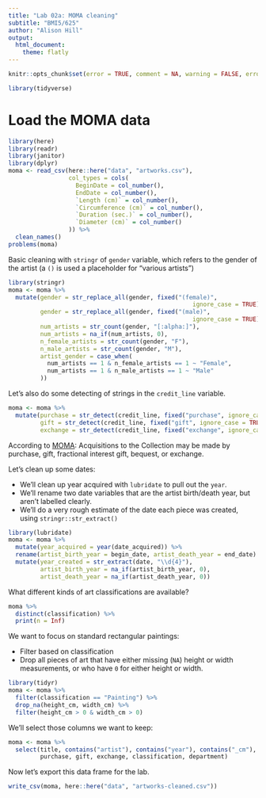 ```yaml
---
title: "Lab 02a: MOMA cleaning"
subtitle: "BMI5/625"
author: "Alison Hill"
output:
  html_document:
    theme: flatly
---
```


```r
knitr::opts_chunk$set(error = TRUE, comment = NA, warning = FALSE, errors = FALSE, message = FALSE, tidy = FALSE, cache = FALSE)
```

```r
library(tidyverse)
```




# Load the MOMA data

```r
library(here)
library(readr)
library(janitor)
library(dplyr)
moma <- read_csv(here::here("data", "artworks.csv"),
                 col_types = cols(
                   BeginDate = col_number(),
                   EndDate = col_number(),
                   `Length (cm)` = col_number(),
                   `Circumference (cm)` = col_number(),
                   `Duration (sec.)` = col_number(),
                   `Diameter (cm)` = col_number()
                 )) %>% 
  clean_names()
problems(moma)
```

Basic cleaning with `stringr` of `gender` variable, which refers to the gender of the artist (a `()` is used a placeholder for "various artists")

```r
library(stringr)
moma <- moma %>% 
  mutate(gender = str_replace_all(gender, fixed("(female)", 
                                                    ignore_case = TRUE), "F"),
         gender = str_replace_all(gender, fixed("(male)", 
                                                    ignore_case = TRUE), "M"),
         num_artists = str_count(gender, "[:alpha:]"),
         num_artists = na_if(num_artists, 0),
         n_female_artists = str_count(gender, "F"),
         n_male_artists = str_count(gender, "M"),
         artist_gender = case_when(
           num_artists == 1 & n_female_artists == 1 ~ "Female",
           num_artists == 1 & n_male_artists == 1 ~ "Male"
         ))
```


Let's also do some detecting of strings in the `credit_line` variable.

```r
moma <- moma %>% 
  mutate(purchase = str_detect(credit_line, fixed("purchase", ignore_case = TRUE)),
         gift = str_detect(credit_line, fixed("gift", ignore_case = TRUE)),
         exchange = str_detect(credit_line, fixed("exchange", ignore_case = TRUE)))
```

According to [MOMA](https://www.moma.org/momaorg/shared/pdfs/docs/explore/CollectionsMgmtPolicyMoMA_Oct10.pdf):
Acquisitions to the Collection may be made by purchase, gift, fractional interest gift, bequest, or exchange. 

Let's clean up some dates:

- We'll clean up year acquired with `lubridate` to pull out the `year`.
- We'll rename two date variables that are the artist birth/death year, but aren't labelled clearly.
- We'll do a very rough estimate of the date each piece was created, using `stringr::str_extract()`

```r
library(lubridate)
moma <- moma %>% 
  mutate(year_acquired = year(date_acquired)) %>% 
  rename(artist_birth_year = begin_date, artist_death_year = end_date) %>% 
  mutate(year_created = str_extract(date, "\\d{4}"),
         artist_birth_year = na_if(artist_birth_year, 0),
         artist_death_year = na_if(artist_death_year, 0))
```



What different kinds of art classifications are available?

```r
moma %>% 
  distinct(classification) %>% 
  print(n = Inf)
```

We want to focus on standard rectangular paintings:

- Filter based on classification
- Drop all pieces of art that have either missing (`NA`) height or width measurements, or who have `0` for either height or width.

```r
library(tidyr)
moma <- moma %>% 
  filter(classification == "Painting") %>% 
  drop_na(height_cm, width_cm) %>% 
  filter(height_cm > 0 & width_cm > 0)
```

We'll select those columns we want to keep:

```r
moma <- moma %>% 
  select(title, contains("artist"), contains("year"), contains("_cm"),
         purchase, gift, exchange, classification, department)
```


Now let's export this data frame for the lab.
```r
write_csv(moma, here::here("data", "artworks-cleaned.csv"))
```

